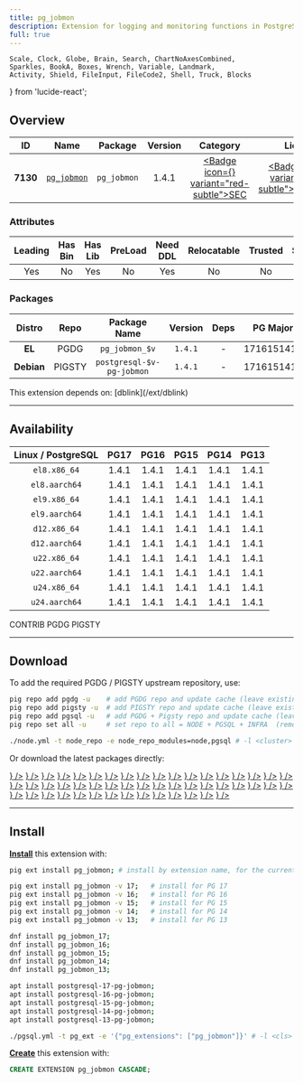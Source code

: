 ```yaml
---
title: pg_jobmon
description: Extension for logging and monitoring functions in PostgreSQL
full: true
---
```


    Scale, Clock, Globe, Brain, Search, ChartNoAxesCombined,
    Sparkles, BookA, Boxes, Wrench, Variable, Landmark,
    Activity, Shield, FileInput, FileCode2, Shell, Truck, Blocks
} from 'lucide-react';

## Overview

| <TooltipIconButton tooltip="Extension unique identifier" side="top">ID</TooltipIconButton> | <TooltipIconButton tooltip="Extension name" side="top">Name</TooltipIconButton> | <TooltipIconButton tooltip="Package name for installation" side="top">Package</TooltipIconButton> | <TooltipIconButton tooltip="Latest available extension version" side="top">Version</TooltipIconButton> | <TooltipIconButton tooltip="Extension category" side="top">Category</TooltipIconButton> | <TooltipIconButton tooltip="Open source license" side="top">License</TooltipIconButton> | <TooltipIconButton tooltip="Programming language" side="top">Lang</TooltipIconButton> |
|:--------:|:--------:|:----------:|:--------------:|:---------------------------------------:|:------------------------------------------------------:|:----:|
| **7130** | [`pg_jobmon`](https://github.com/omniti-labs/pg_jobmon) | `pg_jobmon` | 1.4.1 | <a href="/ext/sec" className="no-underline"><Badge icon={<Shield />} variant="red-subtle">SEC</Badge></a> | <a href="/ext/list/license#postgresql" className="no-underline"><Badge icon={<Scale />} variant="blue-subtle">PostgreSQL</Badge></a> | <a href="/ext/list/lang#sql"><Badge icon={<FileCode2 />} variant="green-subtle">SQL</Badge></a> |

### Attributes

| <TooltipIconButton tooltip="The Primary Leading extension in the Package" side="top">Leading</TooltipIconButton> | <TooltipIconButton tooltip="Contains binary utils" side="top">Has Bin</TooltipIconButton> | <TooltipIconButton tooltip="Contains .so shared library files" side="top">Has Lib</TooltipIconButton> | <TooltipIconButton tooltip="Requires preloading via shared_preload_libraries" side="top">PreLoad</TooltipIconButton> | <TooltipIconButton tooltip="Requires CREATE EXTENSION DDL command" side="top">Need DDL</TooltipIconButton> | <TooltipIconButton tooltip="Can be installed in any schema" side="top">Relocatable</TooltipIconButton> | <TooltipIconButton tooltip="Can be created by non-superuser" side="top">Trusted</TooltipIconButton> | <TooltipIconButton tooltip="Schemas used by this extension" side="top">Schemas</TooltipIconButton> |
|:-------:|:-------:|:-------:|:-------:|:--------:|:-----------:|:-------:|:-------:|
| Yes | No | Yes | No | Yes | No | No | - |

### Packages

| <TooltipIconButton tooltip="Linux distribution family, EL or Debian" side="top">Distro</TooltipIconButton> | <TooltipIconButton tooltip="Package repository" side="top">Repo</TooltipIconButton> | <TooltipIconButton tooltip="The RPM/DEB Package Name Pattern (replace $v with real pg major)" side="top">Package Name</TooltipIconButton> | <TooltipIconButton tooltip="Latest package version" side="top">Version</TooltipIconButton> | <TooltipIconButton tooltip="RPM/DEB Package dependencies" side="top">Deps</TooltipIconButton> | <TooltipIconButton tooltip="Available in these PostgreSQL Major Versions" side="top">PG Major</TooltipIconButton> |
|:----------:|:--------:|:------------------------:|:-----------:|:------------:|:------------------:|
|   **EL**   | <Badge variant="blue-subtle"><span className="font-bold">PGDG</span></Badge> | `pg_jobmon_$v` | `1.4.1` | - | <Badge variant="green-subtle">17</Badge><Badge variant="green-subtle">16</Badge><Badge variant="green-subtle">15</Badge><Badge variant="green-subtle">14</Badge><Badge variant="green-subtle">13</Badge> |
| **Debian** | <Badge variant="amber-subtle"><span className="font-bold">PIGSTY</span></Badge> | `postgresql-$v-pg-jobmon` | `1.4.1` | - | <Badge variant="green-subtle">17</Badge><Badge variant="green-subtle">16</Badge><Badge variant="green-subtle">15</Badge><Badge variant="green-subtle">14</Badge><Badge variant="green-subtle">13</Badge> |


<Callout title="Dependencies" type="warn">
    This extension depends on: [dblink](/ext/dblink)
</Callout>


------

## Availability

| <TooltipIconButton tooltip="Linux Distro Arch / PostgreSQL Major Version" side="top">Linux / PostgreSQL </TooltipIconButton> | **PG17** | **PG16** | **PG15** | **PG14** | **PG13** |
|:-----:|:-----:|:-----:|:-----:|:-----:|:-----:|
| `el8.x86_64` | <Badge variant="blue-subtle">1.4.1</Badge> | <Badge variant="blue-subtle">1.4.1</Badge> | <Badge variant="blue-subtle">1.4.1</Badge> | <Badge variant="blue-subtle">1.4.1</Badge> | <Badge variant="blue-subtle">1.4.1</Badge> |
| `el8.aarch64` | <Badge variant="blue-subtle">1.4.1</Badge> | <Badge variant="blue-subtle">1.4.1</Badge> | <Badge variant="blue-subtle">1.4.1</Badge> | <Badge variant="blue-subtle">1.4.1</Badge> | <Badge variant="blue-subtle">1.4.1</Badge> |
| `el9.x86_64` | <Badge variant="blue-subtle">1.4.1</Badge> | <Badge variant="blue-subtle">1.4.1</Badge> | <Badge variant="blue-subtle">1.4.1</Badge> | <Badge variant="blue-subtle">1.4.1</Badge> | <Badge variant="blue-subtle">1.4.1</Badge> |
| `el9.aarch64` | <Badge variant="blue-subtle">1.4.1</Badge> | <Badge variant="blue-subtle">1.4.1</Badge> | <Badge variant="blue-subtle">1.4.1</Badge> | <Badge variant="blue-subtle">1.4.1</Badge> | <Badge variant="blue-subtle">1.4.1</Badge> |
| `d12.x86_64` | <Badge variant="amber-subtle">1.4.1</Badge> | <Badge variant="amber-subtle">1.4.1</Badge> | <Badge variant="amber-subtle">1.4.1</Badge> | <Badge variant="amber-subtle">1.4.1</Badge> | <Badge variant="amber-subtle">1.4.1</Badge> |
| `d12.aarch64` | <Badge variant="amber-subtle">1.4.1</Badge> | <Badge variant="amber-subtle">1.4.1</Badge> | <Badge variant="amber-subtle">1.4.1</Badge> | <Badge variant="amber-subtle">1.4.1</Badge> | <Badge variant="amber-subtle">1.4.1</Badge> |
| `u22.x86_64` | <Badge variant="amber-subtle">1.4.1</Badge> | <Badge variant="amber-subtle">1.4.1</Badge> | <Badge variant="amber-subtle">1.4.1</Badge> | <Badge variant="amber-subtle">1.4.1</Badge> | <Badge variant="amber-subtle">1.4.1</Badge> |
| `u22.aarch64` | <Badge variant="amber-subtle">1.4.1</Badge> | <Badge variant="amber-subtle">1.4.1</Badge> | <Badge variant="amber-subtle">1.4.1</Badge> | <Badge variant="amber-subtle">1.4.1</Badge> | <Badge variant="amber-subtle">1.4.1</Badge> |
| `u24.x86_64` | <Badge variant="amber-subtle">1.4.1</Badge> | <Badge variant="amber-subtle">1.4.1</Badge> | <Badge variant="amber-subtle">1.4.1</Badge> | <Badge variant="amber-subtle">1.4.1</Badge> | <Badge variant="amber-subtle">1.4.1</Badge> |
| `u24.aarch64` | <Badge variant="amber-subtle">1.4.1</Badge> | <Badge variant="amber-subtle">1.4.1</Badge> | <Badge variant="amber-subtle">1.4.1</Badge> | <Badge variant="amber-subtle">1.4.1</Badge> | <Badge variant="amber-subtle">1.4.1</Badge> |

<Badge variant="green-subtle"><span className="font-black">CONTRIB</span></Badge> <Badge variant="blue-subtle"><span className="font-black">PGDG</span></Badge> <Badge variant="amber-subtle"><span className="font-black">PIGSTY</span></Badge>

------

## Download

To add the required PGDG / PIGSTY upstream repository, use:

```bash tab="pig"
pig repo add pgdg -u    # add PGDG repo and update cache (leave existing repos)
pig repo add pigsty -u  # add PIGSTY repo and update cache (leave existing repos)
pig repo add pgsql -u   # add PGDG + Pigsty repo and update cache (leave existing repos)
pig repo set all -u     # set repo to all = NODE + PGSQL + INFRA  (remove existing repos)
```
```bash tab="pigsty"
./node.yml -t node_repo -e node_repo_modules=node,pgsql # -l <cluster>
```

Or download the latest packages directly:

<Files>
    <Folder name="el8.x86_64">
        <a href="https://download.postgresql.org/pub/repos/yum/17/redhat/rhel-8-x86_64/pg_jobmon_17-1.4.1-4PGDG.rhel8.noarch.rpm"><File name="pg_jobmon_17-1.4.1-4PGDG.rhel8.noarch.rpm" icon={<Package className="text-emerald-500" />} /></a>
        <a href="https://download.postgresql.org/pub/repos/yum/16/redhat/rhel-8-x86_64/pg_jobmon_16-1.4.1-2.rhel8.noarch.rpm"><File name="pg_jobmon_16-1.4.1-2.rhel8.noarch.rpm" icon={<Package className="text-emerald-500" />} /></a>
        <a href="https://download.postgresql.org/pub/repos/yum/15/redhat/rhel-8-x86_64/pg_jobmon_15-1.4.1-1.rhel8.noarch.rpm"><File name="pg_jobmon_15-1.4.1-1.rhel8.noarch.rpm" icon={<Package className="text-emerald-500" />} /></a>
        <a href="https://download.postgresql.org/pub/repos/yum/14/redhat/rhel-8-x86_64/pg_jobmon_14-1.4.1-1.rhel8.noarch.rpm"><File name="pg_jobmon_14-1.4.1-1.rhel8.noarch.rpm" icon={<Package className="text-emerald-500" />} /></a>
        <a href="https://download.postgresql.org/pub/repos/yum/13/redhat/rhel-8-x86_64/pg_jobmon_13-1.4.1-1.rhel8.noarch.rpm"><File name="pg_jobmon_13-1.4.1-1.rhel8.noarch.rpm" icon={<Package className="text-emerald-500" />} /></a>
    </Folder>
    <Folder name="el8.aarch64">
        <a href="https://download.postgresql.org/pub/repos/yum/17/redhat/rhel-8-aarch64/pg_jobmon_17-1.4.1-4PGDG.rhel8.noarch.rpm"><File name="pg_jobmon_17-1.4.1-4PGDG.rhel8.noarch.rpm" icon={<Package className="text-orange-500" />} /></a>
        <a href="https://download.postgresql.org/pub/repos/yum/16/redhat/rhel-8-aarch64/pg_jobmon_16-1.4.1-2.rhel8.noarch.rpm"><File name="pg_jobmon_16-1.4.1-2.rhel8.noarch.rpm" icon={<Package className="text-orange-500" />} /></a>
        <a href="https://download.postgresql.org/pub/repos/yum/15/redhat/rhel-8-aarch64/pg_jobmon_15-1.4.1-1.rhel8.noarch.rpm"><File name="pg_jobmon_15-1.4.1-1.rhel8.noarch.rpm" icon={<Package className="text-orange-500" />} /></a>
        <a href="https://download.postgresql.org/pub/repos/yum/14/redhat/rhel-8-aarch64/pg_jobmon_14-1.4.1-1.rhel8.noarch.rpm"><File name="pg_jobmon_14-1.4.1-1.rhel8.noarch.rpm" icon={<Package className="text-orange-500" />} /></a>
        <a href="https://download.postgresql.org/pub/repos/yum/13/redhat/rhel-8-aarch64/pg_jobmon_13-1.4.1-1.rhel8.noarch.rpm"><File name="pg_jobmon_13-1.4.1-1.rhel8.noarch.rpm" icon={<Package className="text-orange-500" />} /></a>
    </Folder>
    <Folder name="el9.x86_64">
        <a href="https://download.postgresql.org/pub/repos/yum/17/redhat/rhel-9-x86_64/pg_jobmon_17-1.4.1-4PGDG.rhel9.noarch.rpm"><File name="pg_jobmon_17-1.4.1-4PGDG.rhel9.noarch.rpm" icon={<Package className="text-emerald-500" />} /></a>
        <a href="https://download.postgresql.org/pub/repos/yum/16/redhat/rhel-9-x86_64/pg_jobmon_16-1.4.1-2.rhel9.noarch.rpm"><File name="pg_jobmon_16-1.4.1-2.rhel9.noarch.rpm" icon={<Package className="text-emerald-500" />} /></a>
        <a href="https://download.postgresql.org/pub/repos/yum/15/redhat/rhel-9-x86_64/pg_jobmon_15-1.4.1-1.rhel9.noarch.rpm"><File name="pg_jobmon_15-1.4.1-1.rhel9.noarch.rpm" icon={<Package className="text-emerald-500" />} /></a>
        <a href="https://download.postgresql.org/pub/repos/yum/14/redhat/rhel-9-x86_64/pg_jobmon_14-1.4.1-1.rhel9.noarch.rpm"><File name="pg_jobmon_14-1.4.1-1.rhel9.noarch.rpm" icon={<Package className="text-emerald-500" />} /></a>
        <a href="https://download.postgresql.org/pub/repos/yum/13/redhat/rhel-9-x86_64/pg_jobmon_13-1.4.1-1.rhel9.noarch.rpm"><File name="pg_jobmon_13-1.4.1-1.rhel9.noarch.rpm" icon={<Package className="text-emerald-500" />} /></a>
    </Folder>
    <Folder name="el9.aarch64">
        <a href="https://download.postgresql.org/pub/repos/yum/17/redhat/rhel-9-aarch64/pg_jobmon_17-1.4.1-4PGDG.rhel9.noarch.rpm"><File name="pg_jobmon_17-1.4.1-4PGDG.rhel9.noarch.rpm" icon={<Package className="text-orange-500" />} /></a>
        <a href="https://download.postgresql.org/pub/repos/yum/16/redhat/rhel-9-aarch64/pg_jobmon_16-1.4.1-2.rhel9.noarch.rpm"><File name="pg_jobmon_16-1.4.1-2.rhel9.noarch.rpm" icon={<Package className="text-orange-500" />} /></a>
        <a href="https://download.postgresql.org/pub/repos/yum/15/redhat/rhel-9-aarch64/pg_jobmon_15-1.4.1-1.rhel9.noarch.rpm"><File name="pg_jobmon_15-1.4.1-1.rhel9.noarch.rpm" icon={<Package className="text-orange-500" />} /></a>
        <a href="https://download.postgresql.org/pub/repos/yum/14/redhat/rhel-9-aarch64/pg_jobmon_14-1.4.1-1.rhel9.noarch.rpm"><File name="pg_jobmon_14-1.4.1-1.rhel9.noarch.rpm" icon={<Package className="text-orange-500" />} /></a>
        <a href="https://download.postgresql.org/pub/repos/yum/13/redhat/rhel-9-aarch64/pg_jobmon_13-1.4.1-1.rhel9.noarch.rpm"><File name="pg_jobmon_13-1.4.1-1.rhel9.noarch.rpm" icon={<Package className="text-orange-500" />} /></a>
    </Folder>
    <Folder name="d12.x86_64">
        <a href="https://repo.pigsty.io/apt/pgsql/bookworm/pool/main/p/pg-jobmon/postgresql-17-pg-jobmon_1.4.1-1PIGSTY~bookworm_amd64.deb"><File name="postgresql-17-pg-jobmon_1.4.1-1PIGSTY~bookworm_amd64.deb" icon={<Box className="text-emerald-500" />} /></a>
        <a href="https://repo.pigsty.io/apt/pgsql/bookworm/pool/main/p/pg-jobmon/postgresql-16-pg-jobmon_1.4.1-1PIGSTY~bookworm_amd64.deb"><File name="postgresql-16-pg-jobmon_1.4.1-1PIGSTY~bookworm_amd64.deb" icon={<Box className="text-emerald-500" />} /></a>
        <a href="https://repo.pigsty.io/apt/pgsql/bookworm/pool/main/p/pg-jobmon/postgresql-15-pg-jobmon_1.4.1-1PIGSTY~bookworm_amd64.deb"><File name="postgresql-15-pg-jobmon_1.4.1-1PIGSTY~bookworm_amd64.deb" icon={<Box className="text-emerald-500" />} /></a>
        <a href="https://repo.pigsty.io/apt/pgsql/bookworm/pool/main/p/pg-jobmon/postgresql-14-pg-jobmon_1.4.1-1PIGSTY~bookworm_amd64.deb"><File name="postgresql-14-pg-jobmon_1.4.1-1PIGSTY~bookworm_amd64.deb" icon={<Box className="text-emerald-500" />} /></a>
        <a href="https://repo.pigsty.io/apt/pgsql/bookworm/pool/main/p/pg-jobmon/postgresql-13-pg-jobmon_1.4.1-1PIGSTY~bookworm_amd64.deb"><File name="postgresql-13-pg-jobmon_1.4.1-1PIGSTY~bookworm_amd64.deb" icon={<Box className="text-emerald-500" />} /></a>
    </Folder>
    <Folder name="d12.aarch64">
        <a href="https://repo.pigsty.io/apt/pgsql/bookworm/pool/main/p/pg-jobmon/postgresql-17-pg-jobmon_1.4.1-1PIGSTY~bookworm_arm64.deb"><File name="postgresql-17-pg-jobmon_1.4.1-1PIGSTY~bookworm_arm64.deb" icon={<Box className="text-orange-500" />} /></a>
        <a href="https://repo.pigsty.io/apt/pgsql/bookworm/pool/main/p/pg-jobmon/postgresql-16-pg-jobmon_1.4.1-1PIGSTY~bookworm_arm64.deb"><File name="postgresql-16-pg-jobmon_1.4.1-1PIGSTY~bookworm_arm64.deb" icon={<Box className="text-orange-500" />} /></a>
        <a href="https://repo.pigsty.io/apt/pgsql/bookworm/pool/main/p/pg-jobmon/postgresql-15-pg-jobmon_1.4.1-1PIGSTY~bookworm_arm64.deb"><File name="postgresql-15-pg-jobmon_1.4.1-1PIGSTY~bookworm_arm64.deb" icon={<Box className="text-orange-500" />} /></a>
        <a href="https://repo.pigsty.io/apt/pgsql/bookworm/pool/main/p/pg-jobmon/postgresql-14-pg-jobmon_1.4.1-1PIGSTY~bookworm_arm64.deb"><File name="postgresql-14-pg-jobmon_1.4.1-1PIGSTY~bookworm_arm64.deb" icon={<Box className="text-orange-500" />} /></a>
        <a href="https://repo.pigsty.io/apt/pgsql/bookworm/pool/main/p/pg-jobmon/postgresql-13-pg-jobmon_1.4.1-1PIGSTY~bookworm_arm64.deb"><File name="postgresql-13-pg-jobmon_1.4.1-1PIGSTY~bookworm_arm64.deb" icon={<Box className="text-orange-500" />} /></a>
    </Folder>
    <Folder name="u22.x86_64">
        <a href="https://repo.pigsty.io/apt/pgsql/jammy/pool/main/p/pg-jobmon/postgresql-17-pg-jobmon_1.4.1-1PIGSTY~jammy_amd64.deb"><File name="postgresql-17-pg-jobmon_1.4.1-1PIGSTY~jammy_amd64.deb" icon={<Box className="text-emerald-500" />} /></a>
        <a href="https://repo.pigsty.io/apt/pgsql/jammy/pool/main/p/pg-jobmon/postgresql-16-pg-jobmon_1.4.1-1PIGSTY~jammy_amd64.deb"><File name="postgresql-16-pg-jobmon_1.4.1-1PIGSTY~jammy_amd64.deb" icon={<Box className="text-emerald-500" />} /></a>
        <a href="https://repo.pigsty.io/apt/pgsql/jammy/pool/main/p/pg-jobmon/postgresql-15-pg-jobmon_1.4.1-1PIGSTY~jammy_amd64.deb"><File name="postgresql-15-pg-jobmon_1.4.1-1PIGSTY~jammy_amd64.deb" icon={<Box className="text-emerald-500" />} /></a>
        <a href="https://repo.pigsty.io/apt/pgsql/jammy/pool/main/p/pg-jobmon/postgresql-14-pg-jobmon_1.4.1-1PIGSTY~jammy_amd64.deb"><File name="postgresql-14-pg-jobmon_1.4.1-1PIGSTY~jammy_amd64.deb" icon={<Box className="text-emerald-500" />} /></a>
        <a href="https://repo.pigsty.io/apt/pgsql/jammy/pool/main/p/pg-jobmon/postgresql-13-pg-jobmon_1.4.1-1PIGSTY~jammy_amd64.deb"><File name="postgresql-13-pg-jobmon_1.4.1-1PIGSTY~jammy_amd64.deb" icon={<Box className="text-emerald-500" />} /></a>
    </Folder>
    <Folder name="u22.aarch64">
        <a href="https://repo.pigsty.io/apt/pgsql/jammy/pool/main/p/pg-jobmon/postgresql-17-pg-jobmon_1.4.1-1PIGSTY~jammy_arm64.deb"><File name="postgresql-17-pg-jobmon_1.4.1-1PIGSTY~jammy_arm64.deb" icon={<Box className="text-orange-500" />} /></a>
        <a href="https://repo.pigsty.io/apt/pgsql/jammy/pool/main/p/pg-jobmon/postgresql-16-pg-jobmon_1.4.1-1PIGSTY~jammy_arm64.deb"><File name="postgresql-16-pg-jobmon_1.4.1-1PIGSTY~jammy_arm64.deb" icon={<Box className="text-orange-500" />} /></a>
        <a href="https://repo.pigsty.io/apt/pgsql/jammy/pool/main/p/pg-jobmon/postgresql-15-pg-jobmon_1.4.1-1PIGSTY~jammy_arm64.deb"><File name="postgresql-15-pg-jobmon_1.4.1-1PIGSTY~jammy_arm64.deb" icon={<Box className="text-orange-500" />} /></a>
        <a href="https://repo.pigsty.io/apt/pgsql/jammy/pool/main/p/pg-jobmon/postgresql-14-pg-jobmon_1.4.1-1PIGSTY~jammy_arm64.deb"><File name="postgresql-14-pg-jobmon_1.4.1-1PIGSTY~jammy_arm64.deb" icon={<Box className="text-orange-500" />} /></a>
        <a href="https://repo.pigsty.io/apt/pgsql/jammy/pool/main/p/pg-jobmon/postgresql-13-pg-jobmon_1.4.1-1PIGSTY~jammy_arm64.deb"><File name="postgresql-13-pg-jobmon_1.4.1-1PIGSTY~jammy_arm64.deb" icon={<Box className="text-orange-500" />} /></a>
    </Folder>
    <Folder name="u24.x86_64">
        <a href="https://repo.pigsty.io/apt/pgsql/noble/pool/main/p/pg-jobmon/postgresql-17-pg-jobmon_1.4.1-1PIGSTY~noble_amd64.deb"><File name="postgresql-17-pg-jobmon_1.4.1-1PIGSTY~noble_amd64.deb" icon={<Box className="text-emerald-500" />} /></a>
        <a href="https://repo.pigsty.io/apt/pgsql/noble/pool/main/p/pg-jobmon/postgresql-16-pg-jobmon_1.4.1-1PIGSTY~noble_amd64.deb"><File name="postgresql-16-pg-jobmon_1.4.1-1PIGSTY~noble_amd64.deb" icon={<Box className="text-emerald-500" />} /></a>
        <a href="https://repo.pigsty.io/apt/pgsql/noble/pool/main/p/pg-jobmon/postgresql-15-pg-jobmon_1.4.1-1PIGSTY~noble_amd64.deb"><File name="postgresql-15-pg-jobmon_1.4.1-1PIGSTY~noble_amd64.deb" icon={<Box className="text-emerald-500" />} /></a>
        <a href="https://repo.pigsty.io/apt/pgsql/noble/pool/main/p/pg-jobmon/postgresql-14-pg-jobmon_1.4.1-1PIGSTY~noble_amd64.deb"><File name="postgresql-14-pg-jobmon_1.4.1-1PIGSTY~noble_amd64.deb" icon={<Box className="text-emerald-500" />} /></a>
        <a href="https://repo.pigsty.io/apt/pgsql/noble/pool/main/p/pg-jobmon/postgresql-13-pg-jobmon_1.4.1-1PIGSTY~noble_amd64.deb"><File name="postgresql-13-pg-jobmon_1.4.1-1PIGSTY~noble_amd64.deb" icon={<Box className="text-emerald-500" />} /></a>
    </Folder>
    <Folder name="u24.aarch64">
        <a href="https://repo.pigsty.io/apt/pgsql/noble/pool/main/p/pg-jobmon/postgresql-17-pg-jobmon_1.4.1-1PIGSTY~noble_arm64.deb"><File name="postgresql-17-pg-jobmon_1.4.1-1PIGSTY~noble_arm64.deb" icon={<Box className="text-orange-500" />} /></a>
        <a href="https://repo.pigsty.io/apt/pgsql/noble/pool/main/p/pg-jobmon/postgresql-16-pg-jobmon_1.4.1-1PIGSTY~noble_arm64.deb"><File name="postgresql-16-pg-jobmon_1.4.1-1PIGSTY~noble_arm64.deb" icon={<Box className="text-orange-500" />} /></a>
        <a href="https://repo.pigsty.io/apt/pgsql/noble/pool/main/p/pg-jobmon/postgresql-15-pg-jobmon_1.4.1-1PIGSTY~noble_arm64.deb"><File name="postgresql-15-pg-jobmon_1.4.1-1PIGSTY~noble_arm64.deb" icon={<Box className="text-orange-500" />} /></a>
        <a href="https://repo.pigsty.io/apt/pgsql/noble/pool/main/p/pg-jobmon/postgresql-14-pg-jobmon_1.4.1-1PIGSTY~noble_arm64.deb"><File name="postgresql-14-pg-jobmon_1.4.1-1PIGSTY~noble_arm64.deb" icon={<Box className="text-orange-500" />} /></a>
        <a href="https://repo.pigsty.io/apt/pgsql/noble/pool/main/p/pg-jobmon/postgresql-13-pg-jobmon_1.4.1-1PIGSTY~noble_arm64.deb"><File name="postgresql-13-pg-jobmon_1.4.1-1PIGSTY~noble_arm64.deb" icon={<Box className="text-orange-500" />} /></a>
    </Folder>
</Files>

------

## Install

[**Install**](/docs/pgsql/ext/install) this extension with:

```bash tab="pig"
pig ext install pg_jobmon; # install by extension name, for the current active PG version

pig ext install pg_jobmon -v 17;   # install for PG 17
pig ext install pg_jobmon -v 16;   # install for PG 16
pig ext install pg_jobmon -v 15;   # install for PG 15
pig ext install pg_jobmon -v 14;   # install for PG 14
pig ext install pg_jobmon -v 13;   # install for PG 13
```
```bash tab="yum" 
dnf install pg_jobmon_17;
dnf install pg_jobmon_16;
dnf install pg_jobmon_15;
dnf install pg_jobmon_14;
dnf install pg_jobmon_13;
```
```bash tab="apt" 
apt install postgresql-17-pg-jobmon;
apt install postgresql-16-pg-jobmon;
apt install postgresql-15-pg-jobmon;
apt install postgresql-14-pg-jobmon;
apt install postgresql-13-pg-jobmon;
```
```bash tab="ansible"
./pgsql.yml -t pg_ext -e '{"pg_extensions": ["pg_jobmon"]}' # -l <cls>
```

[**Create**](/docs/pgsql/ext/create) this extension with:

```sql
CREATE EXTENSION pg_jobmon CASCADE;
```


